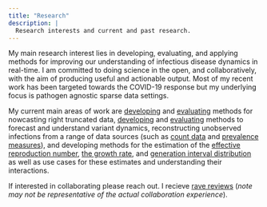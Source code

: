 ```yaml
---
title: "Research"
description: | 
  Research interests and current and past research.
---
```


My main research interest lies in developing, evaluating, and applying methods for improving our understanding of infectious disease dynamics in real-time. I am committed to doing science in the open, and collaboratively, with the aim of producing useful and actionable output. Most of my recent work has been targeted towards the COVID-19 response but my underlying focus is pathogen agnostic sparse data settings. 

My current main areas of work are [developing](https://epiforecasts.io/epinowcast/) and [evaluating](https://epiforecasts.io/eval-germany-sp-nowcasting/) methods for nowcasting right truncated data, [developing](https://epiforecasts.io/forecast.vocs) and [evaluating](https://github.com/epiforecasts/evaluate-delta-for-forecasting)
methods to forecast and understand variant dynamics, reconstructing unobserved infections from a range of data sources (such as [count data](https://epiforecasts.io/EpiNow2) and [prevalence measures](https://github.com/epiforecasts/inc2prev)), and developing methods for the estimation of the [effective reproduction number](https://epiforecasts.io/EpiNow2), [the growth rate](https://epiforecasts.io/omicron-sgtf-forecast/), and [generation interval distribution](https://www.medrxiv.org/content/10.1101/2022.01.08.22268920) as well as use cases for these estimates and understanding their interactions. 

If interested in collaborating please reach out. I recieve [rave reviews](https://twitter.com/johannesbracher/status/1473711507015884803) (*note may not be representative of the actual collaboration experience*).
